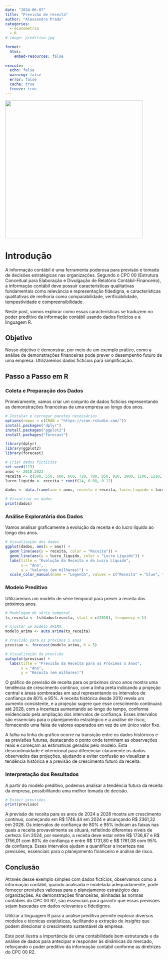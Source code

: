 ```yaml
---
date: "2024-06-07"                                    
title: "Previsão de receita"
author: "Alexsandro Prado"                            
categories:                                           
  - econometria
  - R
# image: preditiva.jpg

format:
  html:
    embed-resources: false
    
execute:
  echo: false
  warning: false
  error: false
  cache: true
  freeze: true
---
```


![](preditiva.jpg){.centered fig-align="center" width="439"}

# Introdução

A informação contábil é uma ferramenta poderosa para previsão e tomada de decisões estratégicas nas organizações. Segundo o CPC 00 (Estrutura Conceitual para Elaboração e Divulgação de Relatório Contábil-Financeiro), a informação contábil deve possuir características qualitativas fundamentais como relevância e representação fidedigna, e características qualitativas de melhoria como comparabilidade, verificabilidade, tempestividade e compreensibilidade.

Neste post, vamos explorar como essas características se traduzem no poder preditivo da informação contábil usando dados fictícios e a linguagem R.

## Objetivo

Nosso objetivo é demonstrar, por meio de um exemplo prático, como a análise de demonstrações financeiras pode prever o desempenho futuro de uma empresa. Utilizaremos dados fictícios para simplificação.

## Passo a Passo em R

### Coleta e Preparação dos Dados

Primeiramente, vamos criar um conjunto de dados fictícios representando as demonstrações financeiras de uma empresa ao longo dos anos.

```r
# Instalar e carregar pacotes necessários
options(repos = c(CRAN = "https://cran.rstudio.com/"))
install.packages("dplyr")
install.packages("ggplot2")
install.packages("forecast")

library(dplyr)
library(ggplot2)
library(forecast)

# Criar dados fictícios
set.seed(123)
anos <- 2010:2023
receita <- c(500, 550, 600, 660, 720, 780, 850, 920, 1000, 1100, 1210, 1330, 1460, 1600)
lucro_liquido <- receita * runif(14, 0.08, 0.12)

dados <- data.frame(ano = anos, receita = receita, lucro_liquido = lucro_liquido)

# Visualizar os dados
print(dados)
```

### Análise Exploratória dos Dados

Vamos analisar graficamente a evolução da receita e do lucro líquido ao longo dos anos.

```r
# Visualização dos dados
ggplot(dados, aes(x = ano)) +
  geom_line(aes(y = receita, color = "Receita")) +
  geom_line(aes(y = lucro_liquido, color = "Lucro Líquido")) +
  labs(title = "Evolução da Receita e do Lucro Líquido",
       x = "Ano",
       y = "Valores (em milhares)") +
  scale_color_manual(name = "Legenda", values = c("Receita" = "blue", "Lucro Líquido" = "green"))
```

### Modelo Preditivo

Utilizaremos um modelo de série temporal para prever a receita dos próximos anos.

```r
# Modelagem de série temporal
ts_receita <- ts(dados$receita, start = c(2010), frequency = 1)

# Ajustar um modelo ARIMA
modelo_arima <- auto.arima(ts_receita)

# Previsão para os próximos 5 anos
previsao <- forecast(modelo_arima, h = 5)

# Visualização da previsão
autoplot(previsao) +
  labs(title = "Previsão da Receita para os Próximos 5 Anos",
       x = "Ano",
       y = "Receita (em milhares)")
```

O gráfico de previsão de receita para os próximos cinco anos mostra uma tendência de crescimento contínuo, com a linha preta indicando a projeção central e áreas sombreadas em azul representando os intervalos de confiança de 80% e 95%. A receita histórica desde 2010 revela um aumento consistente, e a projeção sugere que esse crescimento continuará até 2028, com a incerteza aumentando ao longo do tempo, conforme evidenciado pela ampliação dos intervalos de confiança. Esses intervalos são essenciais para o planejamento estratégico e a análise de risco, fornecendo uma faixa de valores esperados em vez de um único valor fixo.

A falha na linha do gráfico ocorre na transição entre os dados históricos e as previsões futuras, destacando o ponto onde terminam as observações reais e começam as estimativas geradas pelo modelo. Esta descontinuidade é intencional para diferenciar claramente os dados observados das projeções, ajudando a evitar confusão ao visualizar a tendência histórica e a previsão de crescimento futuro da receita.

### Interpretação dos Resultados

A partir do modelo preditivo, podemos analisar a tendência futura da receita da empresa, possibilitando uma melhor tomada de decisão.

```r
# Exibir previsões
print(previsao)
```

A previsão de receita para os anos de 2024 a 2028 mostra um crescimento contínuo, começando em R\$ 1746.44 em 2024 e alcançando R\$ 2361,32 em 2028. Os intervalos de confiança de 80% e 95% indicam as faixas nas quais a receita provavelmente se situará, refletindo diferentes níveis de certeza. Em 2024, por exemplo, a receita deve estar entre R\$ 1736,87 e R\$ 1756,01 com 80% de confiança e entre R\$ 1731,80 e R\$ 1761,08 com 95% de confiança. Esses intervalos ajudam a quantificar a incerteza nas previsões, essenciais para o planejamento financeiro e análise de risco.

## Conclusão

Através desse exemplo simples com dados fictícios, observamos como a informação contábil, quando analisada e modelada adequadamente, pode fornecer previsões valiosas para o planejamento estratégico das organizações. As demonstrações financeiras, alinhadas às normas contábeis do CPC 00 R2, são essenciais para garantir que essas previsões sejam baseadas em dados relevantes e fidedignos.

Utilizar a linguagem R para a análise preditiva permite explorar diversos modelos e técnicas estatísticas, facilitando a extração de *insights* que podem direcionar o crescimento sustentável da empresa.

Este post ilustra a importância de uma contabilidade bem estruturada e da análise de dados para antecipar e responder às dinâmicas do mercado, reforçando o poder preditivo da informação contábil conforme as diretrizes do CPC 00 R2.
